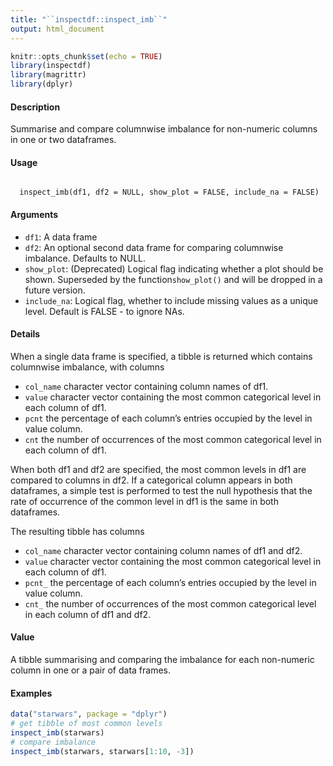 ```yaml
---
title: "``inspectdf::inspect_imb``"
output: html_document
---
```


```r
knitr::opts_chunk$set(echo = TRUE)
library(inspectdf)
library(magrittr)
library(dplyr)
```


#### Description
Summarise and compare columnwise imbalance for non-numeric columns in one or two dataframes.

#### Usage

<pre><code>
  inspect_imb(df1, df2 = NULL, show_plot = FALSE, include_na = FALSE)
</code></pre>
  
#### Arguments
  
* ``df1``: A data frame
* ``df2``: An optional second data frame for comparing columnwise imbalance. Defaults to NULL.
* ``show_plot``: (Deprecated) Logical flag indicating whether a plot should be shown. Superseded by the function``show_plot()`` and will be dropped in a future version.
* ``include_na``: Logical flag, whether to include missing values as a unique level. Default is
FALSE - to ignore NAs.

#### Details

When a single data frame is specified, a tibble is returned which contains columnwise imbalance,
with columns

*  ``col_name`` character vector containing column names of df1.
*  ``value`` character vector containing the most common categorical level in each column of df1.
*  ``pcnt`` the percentage of each column's entries occupied by the level in value column.
*  ``cnt`` the number of occurrences of the most common categorical level in each column of df1.


When both df1 and df2 are specified, the most common levels in df1 are compared to columns in df2. If a categorical column appears in both dataframes, a simple test is performed to test the null hypothesis that the rate of occurrence of the common level in df1 is the same in both dataframes.

The resulting tibble has columns

*  ``col_name`` character vector containing column names of df1 and df2.
*  ``value`` character vector containing the most common categorical level in each column of df1.
*  ``pcnt_`` the percentage of each column's entries occupied by the level in value column.
*  ``cnt_`` the number of occurrences of the most common categorical level in each column of df1 and df2.

#### Value

A tibble summarising and comparing the imbalance for each non-numeric column in one or a pair
of data frames.

#### Examples 

```r
data("starwars", package = "dplyr")
# get tibble of most common levels
inspect_imb(starwars)
# compare imbalance
inspect_imb(starwars, starwars[1:10, -3])
```

